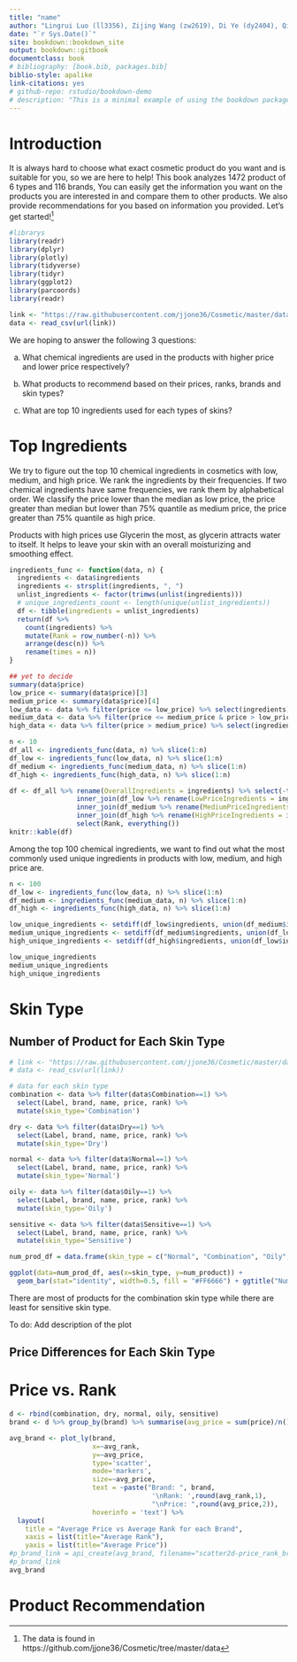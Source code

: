 ```yaml
--- 
title: "name"
author: "Lingrui Luo (ll3356), Zijing Wang (zw2619), Di Ye (dy2404), Qiaoge Zhu (qz2383)"
date: "`r Sys.Date()`"
site: bookdown::bookdown_site
output: bookdown::gitbook
documentclass: book
# bibliography: [book.bib, packages.bib]
biblio-style: apalike
link-citations: yes
# github-repo: rstudio/bookdown-demo
# description: "This is a minimal example of using the bookdown package to write a book. The output format for this example is bookdown::gitbook."
---
```


# Introduction

It is always hard to choose what exact cosmetic product do you want and is suitable for you, so we are here to help! This book analyzes 1472 product of 6 types and 116 brands, You can easily get the information you want on the products you are interested in and compare them to other products. We also provide recommendations for you based on information you provided. Let's get started!^[The data is found in https://github.com/jjone36/Cosmetic/tree/master/data]

```r
#librarys
library(readr)
library(dplyr)
library(plotly)
library(tidyverse)
library(tidyr)
library(ggplot2)
library(parcoords)
library(readr)
```

```r
link <- "https://raw.githubusercontent.com/jjone36/Cosmetic/master/data/cosmetic_p.csv"
data <- read_csv(url(link))
```

We are hoping to answer the following 3 questions:

a) What chemical ingredients are used in the products with higher price and lower price respectively?

b) What products to recommend based on their prices, ranks, brands and skin types?

c) What are top 10 ingredients used for each types of skins?



# Top Ingredients

We try to figure out the top 10 chemical ingredients in cosmetics with low, medium, and high price. We rank the ingredients by their frequencies. If two chemical ingredients have same frequencies, we rank them by alphabetical order. We classify the price lower than the median as low price, the price greater than median but lower than 75% quantile as medium price, the price greater than 75% quantile as high price.

Products with high prices use Glycerin the most, as glycerin attracts water to itself. It helps to leave your skin with an overall moisturizing and smoothing effect.

```r
ingredients_func <- function(data, n) {
  ingredients <- data$ingredients
  ingredients <- strsplit(ingredients, ", ")
  unlist_ingredients <- factor(trimws(unlist(ingredients)))
  # unique_ingredients_count <- length(unique(unlist_ingredients))
  df <- tibble(ingredients = unlist_ingredients)
  return(df %>% 
    count(ingredients) %>% 
    mutate(Rank = row_number(-n)) %>%
    arrange(desc(n)) %>% 
    rename(times = n))
}

## yet to decide
summary(data$price)
low_price <- summary(data$price)[3]
medium_price <- summary(data$price)[4]
low_data <- data %>% filter(price <= low_price) %>% select(ingredients)
medium_data <- data %>% filter(price <= medium_price & price > low_price) %>% select(ingredients)
high_data <- data %>% filter(price > medium_price) %>% select(ingredients)

n <- 10
df_all <- ingredients_func(data, n) %>% slice(1:n)
df_low <- ingredients_func(low_data, n) %>% slice(1:n)
df_medium <- ingredients_func(medium_data, n) %>% slice(1:n)
df_high <- ingredients_func(high_data, n) %>% slice(1:n)

df <- df_all %>% rename(OverallIngredients = ingredients) %>% select(-times) %>% 
                 inner_join(df_low %>% rename(LowPriceIngredients = ingredients) %>% select(-times)) %>% 
                 inner_join(df_medium %>% rename(MediumPriceIngredients = ingredients) %>% select(-times)) %>% 
                 inner_join(df_high %>% rename(HighPriceIngredients = ingredients) %>% select(-times)) %>% 
                 select(Rank, everything())
knitr::kable(df)
```

Among the top 100 chemical ingredients, we want to find out what the most commonly used unique ingredients in products with low, medium, and high price are.  

```r
n <- 100
df_low <- ingredients_func(low_data, n) %>% slice(1:n)
df_medium <- ingredients_func(medium_data, n) %>% slice(1:n)
df_high <- ingredients_func(high_data, n) %>% slice(1:n)

low_unique_ingredients <- setdiff(df_low$ingredients, union(df_medium$ingredients, df_high$ingredients))
medium_unique_ingredients <- setdiff(df_medium$ingredients, union(df_low$ingredients, df_high$ingredients))
high_unique_ingredients <- setdiff(df_high$ingredients, union(df_low$ingredients, df_medium$ingredients))
```

```r
low_unique_ingredients
medium_unique_ingredients
high_unique_ingredients
```


# Skin Type

## Number of Product for Each Skin Type

```r
# link <- "https://raw.githubusercontent.com/jjone36/Cosmetic/master/data/cosmetic_p.csv"
# data <- read_csv(url(link))

# data for each skin type
combination <- data %>% filter(data$Combination==1) %>% 
  select(Label, brand, name, price, rank) %>%
  mutate(skin_type='Combination')

dry <- data %>% filter(data$Dry==1) %>% 
  select(Label, brand, name, price, rank) %>% 
  mutate(skin_type='Dry')

normal <- data %>% filter(data$Normal==1) %>% 
  select(Label, brand, name, price, rank) %>% 
  mutate(skin_type='Normal')

oily <- data %>% filter(data$Oily==1) %>% 
  select(Label, brand, name, price, rank) %>%
  mutate(skin_type='Oily')

sensitive <- data %>% filter(data$Sensitive==1) %>% 
  select(Label, brand, name, price, rank) %>%
  mutate(skin_type='Sensitive')
```

```r
num_prod_df = data.frame(skin_type = c("Normal", "Combination", "Oily", "Dry", "Sensitive"), num_product = c(nrow(normal), nrow(combination), nrow(oily),nrow(dry),nrow(sensitive)))

ggplot(data=num_prod_df, aes(x=skin_type, y=num_product)) +
  geom_bar(stat="identity", width=0.5, fill = "#FF6666") + ggtitle("Number of Products for Each Skin Type") + xlab("Skin Type") + ylab("Number of Products")
```

There are most of products for the combination skin type while there are least for sensitive skin type.

To do: Add description of the plot

## Price Differences for Each Skin Type

# Price vs. Rank

```r
d <- rbind(combination, dry, normal, oily, sensitive) 
brand <- d %>% group_by(brand) %>% summarise(avg_price = sum(price)/n(),avg_rank = sum(rank)/n())
```

```r
avg_brand <- plot_ly(brand,
                     x=~avg_rank,
                     y=~avg_price,
                     type='scatter',
                     mode='markers',
                     size=~avg_price,
                     text = ~paste("Brand: ", brand,
                                    '\nRank: ',round(avg_rank,1),
                                    "\nPrice: ",round(avg_price,2)),
                     hoverinfo = 'text') %>%
  layout(
    title = "Average Price vs Average Rank for each Brand",
    xaxis = list(title="Average Rank"),
    yaxis = list(title="Average Price"))
#p_brand_link = api_create(avg_brand, filename="scatter2d-price_rank_brand")
#p_brand_link
avg_brand
```


# Product Recommendation

